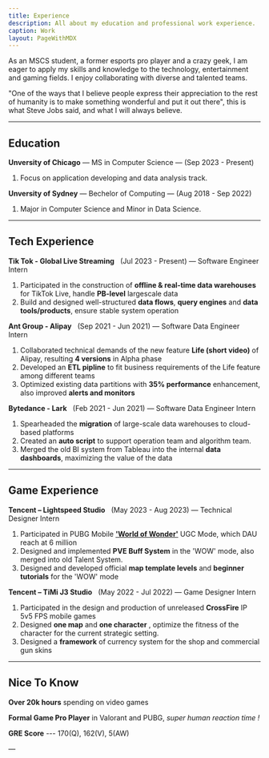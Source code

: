 ```yaml
---
title: Experience
description: All about my education and professional work experience.
caption: Work
layout: PageWithMDX
---
```


As an MSCS student, a former esports pro player and a crazy geek, I am eager to apply my skills and knowledge to the technology, entertainment and gaming fields. I enjoy collaborating with diverse and talented teams.

"One of the ways that I believe people express their appreciation to the rest of humanity is to make something wonderful and put it out there", this is what Steve Jobs said, and what I will always believe.

---

## Education

**Unversity of Chicago** — MS in Computer Science — (Sep 2023 - Present)

1. Focus on application developing and data analysis track.

**Unversity of Sydney** — Bechelor of Computing — (Aug 2018 - Sep 2022)

1. Major in Computer Science and Minor in Data Science.

---

## Tech Experience

**Tik Tok - Global Live Streaming** &nbsp; (Jul 2023 - Present) — Software Engineer Intern

1. Participated in the construction of **offline & real-time data warehouses** for TikTok Live, handle **PB-level** largescale data
2. Build and designed well-structured **data flows**, **query engines** and **data tools/products**, ensure stable system operation

**Ant Group - Alipay** &nbsp; (Sep 2021 - Jun 2021) — Software Data Engineer Intern

1. Collaborated technical demands of the new feature **Life (short video)** of Alipay, resulting **4 versions** in Alpha phase
2. Developed an **ETL pipline** to fit business requirements of the Life feature among different teams
3. Optimized existing data partitions with **35% performance** enhancement, also improved **alerts and monitors**

**Bytedance - Lark** &nbsp; (Feb 2021 - Jun 2021) — Software Data Engineer Intern

1. Spearheaded the **migration** of large-scale data warehouses to cloud-based platforms
2. Created an **auto script** to support operation team and algorithm team.
3. Merged the old BI system from Tableau into the internal **data dashboards**, maximizing the value of the data

---

## Game Experience

**Tencent – Lightspeed Studio** &nbsp; (May 2023 - Aug 2023) — Technical Designer Intern

1. Participated in PUBG Mobile **['World of Wonder'](https://www.youtube.com/watch?v=t8TeZYLvV4Y&ab_channel=PUBGMOBILE)** UGC Mode, which DAU reach at 6 million
2. Designed and implemented **PVE Buff System** in the 'WOW' mode, also merged into old Talent System.
3. Designed and developed official **map template levels** and **beginner tutorials** for the 'WOW' mode

**Tencent – TiMi J3 Studio** &nbsp; (May 2022 - Jul 2022) — Game Designer Intern

1. Participated in the design and production of unreleased **CrossFire** IP 5v5 FPS mobile games
2. Designed **one map** and **one character** , optimize the fitness of the character for the current strategic setting.
3. Designed a **framework** of currency system for the shop and commercial gun skins

---

## Nice To Know

**Over 20k hours** spending on video games

**Formal Game Pro Player** in Valorant and PUBG, _super human reaction time !_

**GRE Score** --- 170(Q), 162(V), 5(AW)

&mdash;
